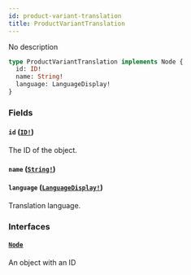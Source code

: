 ```yaml
---
id: product-variant-translation
title: ProductVariantTranslation
---
```


No description

```graphql
type ProductVariantTranslation implements Node {
  id: ID!
  name: String!
  language: LanguageDisplay!
}
```

### Fields

#### `id` ([`ID!`](/developer/api-reference/scalars/id))

The ID of the object.

#### `name` ([`String!`](/developer/api-reference/scalars/string))

#### `language` ([`LanguageDisplay!`](/developer/api-reference/objects/language-display))

Translation language.

### Interfaces

#### [`Node`](/developer/api-reference/interfaces/node)

An object with an ID
